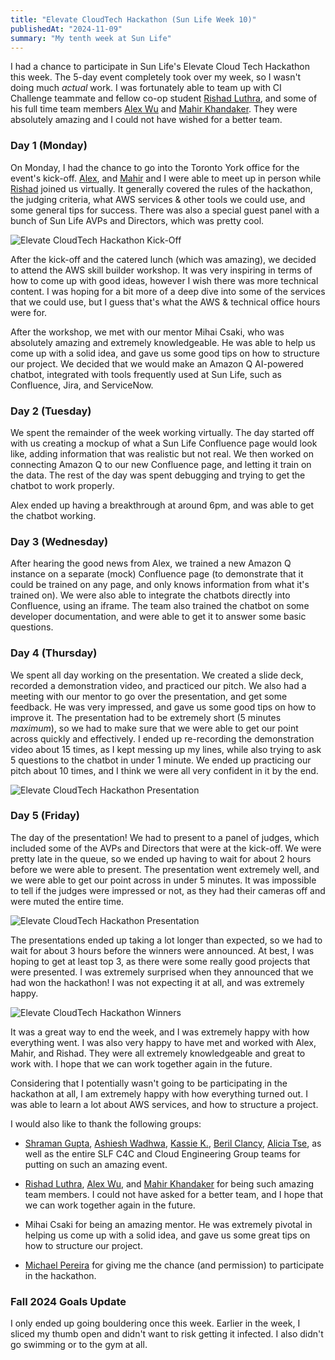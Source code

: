 ```yaml
---
title: "Elevate CloudTech Hackathon (Sun Life Week 10)"
publishedAt: "2024-11-09"
summary: "My tenth week at Sun Life"
---
```


I had a chance to participate in Sun Life's Elevate Cloud Tech Hackathon this week.  The
5-day event completely took over my week, so I wasn't doing
much *actual* work.  I was fortunately able to team up with CI Challenge teammate
and fellow co-op student [Rishad Luthra](https://linkedin.com/in/rishadluthra/),
and some of his full time team members [Alex Wu](https://www.linkedin.com/in/alexshwu/) and
[Mahir Khandaker](https://www.linkedin.com/in/mahir-khandaker/).  They were
absolutely amazing and I could not have wished for a better team.

### Day 1 (Monday)

On Monday, I had the chance to go into the Toronto York office for the event's 
kick-off.  [Alex](https://www.linkedin.com/in/alexshwu/), and [Mahir](https://www.linkedin.com/in/mahir-khandaker/)
and I were able to meet up in person while [Rishad](https://linkedin.com/in/rishadluthra/) joined us
virtually.  It generally covered the rules of the hackathon, the judging criteria,
what AWS services & other tools we could use, and some general tips for success.  There
was also a special guest panel with a bunch of Sun Life AVPs and Directors, which was
pretty cool.

![Elevate CloudTech Hackathon Kick-Off](/blog-images/sunlife-week-10/kickoff.jpg)

After the kick-off and the catered lunch (which was amazing), we decided to attend the 
AWS skill builder workshop.  It was very inspiring in terms of how to come up with good ideas,
however I wish there was more technical content.  I was hoping for a bit more of a deep dive 
into some of the services that we could use, but I guess that's what the AWS & technical 
office hours were for.

After the workshop, we met with our mentor Mihai Csaki, who was absolutely amazing and 
extremely knowledgeable.  He was able to help us come up with a solid idea, and gave us some
good tips on how to structure our project.  We decided that we would make an Amazon Q 
AI-powered chatbot, integrated with tools frequently used at Sun Life, such as Confluence, Jira, and 
ServiceNow.  

### Day 2 (Tuesday)

We spent the remainder of the week working virtually.  The day started off with us creating
a mockup of what a Sun Life Confluence page would look like, adding information that was 
realistic but not real.  We then worked on connecting Amazon Q to our new Confluence page,
and letting it train on the data.  The rest of the day was spent debugging and trying to
get the chatbot to work properly.

Alex ended up having a breakthrough at around 6pm, and was able to get the chatbot working.

### Day 3 (Wednesday)

After hearing the good news from Alex, we trained a new Amazon Q instance on a separate 
(mock) Confluence page (to demonstrate that it could be trained on any page, and only knows
information from what it's trained on).  We were also able to integrate the chatbots directly
into Confluence, using an iframe.  The team also trained the chatbot on some developer 
documentation, and were able to get it to answer some basic questions.

### Day 4 (Thursday)

We spent all day working on the presentation.  We created a slide deck, recorded a demonstration
video, and practiced our pitch.  We also had a meeting with our mentor to go over the presentation,
and get some feedback.  He was very impressed, and gave us some good tips on how to improve
it.  The presentation had to be extremely short (5 minutes *maximum*), so we had to make sure
that we were able to get our point across quickly and effectively.  I ended up re-recording the 
demonstration video about 15 times, as I kept messing up my lines, while also trying to ask
5 questions to the chatbot in under 1 minute.  We ended up practicing our pitch about 10 times,
and I think we were all very confident in it by the end.

![Elevate CloudTech Hackathon Presentation](/blog-images/sunlife-week-10/demoslide.jpg)

### Day 5 (Friday)

The day of the presentation!  We had to present to a panel of judges, which included some of the
AVPs and Directors that were at the kick-off.  We were pretty late in the queue, so we ended up 
having to wait for about 2 hours before we were able to present.  The presentation went extremely
well, and we were able to get our point across in under 5 minutes.  It was impossible to tell
if the judges were impressed or not, as they had their cameras off and were muted the entire time.

![Elevate CloudTech Hackathon Presentation](/blog-images/sunlife-week-10/presentation.jpg)

The presentations ended up taking a lot longer than expected, so we had to wait for about 3 hours 
before the winners were announced.  At best, I was hoping to get at least top 3, as there were 
some really good projects that were presented.  I was extremely surprised when they announced that
we had won the hackathon!  I was not expecting it at all, and was extremely happy.

![Elevate CloudTech Hackathon Winners](/blog-images/sunlife-week-10/win.jpg)

It was a great way to end the week, and I was extremely happy with how everything went.  I was
also very happy to have met and worked with Alex, Mahir, and Rishad.  They were all extremely
knowledgeable and great to work with.  I hope that we can work together again in the future.

Considering that I potentially wasn't going to be participating in the hackathon at all, I am
extremely happy with how everything turned out.  I was able to learn a lot about AWS services,
and how to structure a project.

I would also like to thank the following groups:
- [Shraman Gupta](https://www.linkedin.com/in/shramangupta/),
[Ashiesh Wadhwa](https://www.linkedin.com/in/ashieshwadhwa/), [Kassie K.](https://www.linkedin.com/in/kassie-k-01942011a/),
[Beril Clancy](https://www.linkedin.com/in/berilclancy/), [Alicia Tse](https://www.linkedin.com/in/alicia-tse/),
as well as the entire SLF C4C and Cloud Engineering Group teams for putting on such an amazing event.

- [Rishad Luthra](https://linkedin.com/in/rishadluthra/), [Alex Wu](https://www.linkedin.com/in/alexshwu/),
and [Mahir Khandaker](https://www.linkedin.com/in/mahir-khandaker/) for being such amazing team members.  I could not have
asked for a better team, and I hope that we can work together again in the future.  

- Mihai Csaki for being an amazing mentor.  He was extremely pivotal in helping us come up with a solid idea, and
gave us some great tips on how to structure our project.

- [Michael Pereira](https://www.linkedin.com/in/mipereira/) for giving me the chance (and permission) to 
participate in the hackathon.  

### Fall 2024 Goals Update

I only ended up going bouldering once this week.  Earlier in the week, I sliced my thumb open 
and didn't want to risk getting it infected.  I also didn't go swimming or to the gym at all.